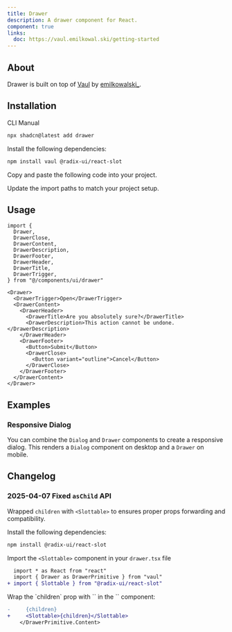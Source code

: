 ```yaml
---
title: Drawer
description: A drawer component for React.
component: true
links:
  doc: https://vaul.emilkowal.ski/getting-started
---
```


<ComponentPreview name="drawer-demo" description="A drawer component." />

## About

Drawer is built on top of [Vaul](https://github.com/emilkowalski/vaul) by [emilkowalski\_](https://twitter.com/emilkowalski_).

## Installation

<CodeTabs>

<TabsList>
  <TabsTrigger value="cli">CLI</TabsTrigger>
  <TabsTrigger value="manual">Manual</TabsTrigger>
</TabsList>
<TabsContent value="cli">

```bash
npx shadcn@latest add drawer
```

</TabsContent>

<TabsContent value="manual">

<Steps>

<Step>Install the following dependencies:</Step>

```bash
npm install vaul @radix-ui/react-slot
```

<Step>Copy and paste the following code into your project.</Step>

<ComponentSource name="drawer" />

<Step>Update the import paths to match your project setup.</Step>

</Steps>

</TabsContent>

</CodeTabs>

## Usage

```tsx showLineNumbers
import {
  Drawer,
  DrawerClose,
  DrawerContent,
  DrawerDescription,
  DrawerFooter,
  DrawerHeader,
  DrawerTitle,
  DrawerTrigger,
} from "@/components/ui/drawer"
```

```tsx showLineNumbers
<Drawer>
  <DrawerTrigger>Open</DrawerTrigger>
  <DrawerContent>
    <DrawerHeader>
      <DrawerTitle>Are you absolutely sure?</DrawerTitle>
      <DrawerDescription>This action cannot be undone.</DrawerDescription>
    </DrawerHeader>
    <DrawerFooter>
      <Button>Submit</Button>
      <DrawerClose>
        <Button variant="outline">Cancel</Button>
      </DrawerClose>
    </DrawerFooter>
  </DrawerContent>
</Drawer>
```

## Examples

### Responsive Dialog

You can combine the `Dialog` and `Drawer` components to create a responsive dialog. This renders a `Dialog` component on desktop and a `Drawer` on mobile.

<ComponentPreview name="drawer-dialog" />

## Changelog

### 2025-04-07 Fixed `asChild` API

Wrapped `children` with `<Slottable>` to ensures proper props forwarding and compatibility.

<Steps>

<Step>Install the following dependencies:</Step>

```bash
npm install @radix-ui/react-slot
```

<Step>Import the `<Slottable>` component in your `drawer.tsx` file</Step>

```diff showLineNumbers{3} title="drawer.tsx"
  import * as React from "react"
  import { Drawer as DrawerPrimitive } from "vaul"
+ import { Slottable } from "@radix-ui/react-slot"
```

<Step>
  Wrap the `children` prop with `<Slottable>` in the `<DrawerContent>` component:
</Step>

```diff showLineNumbers{65} title="drawer.tsx"
-     {children}
+     <Slottable>{children}</Slottable>
    </DrawerPrimitive.Content>
```

</Steps>

